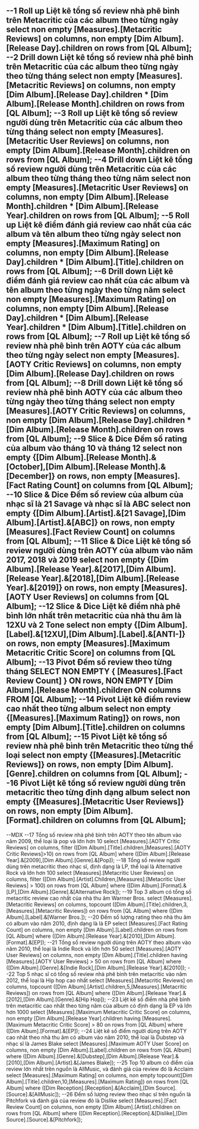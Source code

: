 ﻿--1 Roll up Liệt kê tổng số review nhà phê bình trên Metacritic của các album theo từng ngày  
select non empty [Measures].[Metacritic Reviews] on columns,
non empty [Dim Album].[Release Day].children on rows
from [QL Album];
--2 Drill down Liệt kê tổng số review nhà phê bình trên Metacritic của các album theo từng ngày theo từng tháng
select non empty [Measures].[Metacritic Reviews] on columns,
non empty [Dim Album].[Release Day].children * [Dim Album].[Release Month].children on rows
from [QL Album];
--3 Roll up Liệt kê tổng số review người dùng trên Metacritic của các album theo từng tháng 
select non empty [Measures].[Metacritic User Reviews] on columns,
non empty [Dim Album].[Release Month].children on rows
from [QL Album];
--4 Drill down Liệt kê tổng số review người dùng trên Metacritic của các album theo từng tháng theo từng năm
select non empty [Measures].[Metacritic User Reviews] on columns,
non empty [Dim Album].[Release Month].children * [Dim Album].[Release Year].children on rows
from [QL Album];
--5 Roll up Liệt kê điểm đánh giá review cao nhất của các album và tên album theo từng ngày
select non empty [Measures].[Maximum Rating] on columns,
non empty [Dim Album].[Release Day].children * [Dim Album].[Title].children on rows
from [QL Album];
--6 Drill down Liệt kê điểm đánh giá review cao nhất của các album và tên album theo từng ngày theo từng năm
select non empty [Measures].[Maximum Rating] on columns,
non empty [Dim Album].[Release Day].children * [Dim Album].[Release Year].children * [Dim Album].[Title].children on rows
from [QL Album];
--7 Roll up Liệt kê tổng số review nhà phê bình trên AOTY của các album theo từng ngày
select non empty [Measures].[AOTY Critic Reviews] on columns,
non empty [Dim Album].[Release Day].children on rows
from [QL Album];
--8 Drill down Liệt kê tổng số review nhà phê bình AOTY của các album theo từng ngày theo từng tháng
select non empty [Measures].[AOTY Critic Reviews] on columns,
non empty [Dim Album].[Release Day].children * [Dim Album].[Release Month].children on rows
from [QL Album];
--9 Slice & Dice Đếm số rating của album vào tháng 10 và tháng 12
select non empty {[Dim Album].[Release Month].&[October],[Dim Album].[Release Month].&[December]} on rows,
non empty [Measures].[Fact Rating Count] on columns
from [QL Album];
--10 Slice & Dice Đếm số review của album của nhạc sĩ là 21 Savage và nhạc sĩ là ABC 
select non empty {[Dim Album].[Artist].&[21 Savage],[Dim Album].[Artist].&[ABC]} on rows,
non empty [Measures].[Fact Review Count] on columns
from [QL Album];
--11 Slice & Dice Liệt kê tổng số review người dùng trên AOTY của album vào năm 2017, 2018 và 2019
select non empty {[Dim Album].[Release Year].&[2017],[Dim Album].[Release Year].&[2018],[Dim Album].[Release Year].&[2019]} on rows,
non empty [Measures].[AOTY User Reviews] on columns
from [QL Album];
--12 Slice & Dice Liệt kê điểm nhà phê bình lớn nhất trên metacritic của nhà thu âm là 12XU và 2 Tone
select non empty {[Dim Album].[Label].&[12XU],[Dim Album].[Label].&[ANTI-]} on rows,
non empty [Measures].[Maximum Metacritic Critic Score] on columns
from [QL Album];
--13 Pivot Đếm số review theo từng tháng
SELECT NON EMPTY { [Measures].[Fact Review Count] } ON rows,
NON EMPTY [Dim Album].[Release Month].children ON columns
FROM [QL Album];
--14 Pivot Liệt kê điểm review cao nhất theo từng album
select non empty {[Measures].[Maximum Rating]} on rows,
non empty [Dim Album].[Title].children on columns
from [QL Album];
--15  Pivot Liệt kê tổng số review nhà phê bình trên Metacritic theo từng thể loại
select non empty {[Measures].[Metacritic Reviews]} on rows,
non empty [Dim Album].[Genre].children on columns
from [QL Album];
--16 Pivot Liệt kê tổng số review người dùng trên metacritic theo từng định dạng album
select non empty {[Measures].[Metacritic User Reviews]} on rows,
non empty [Dim Album].[Format].children on columns
from [QL Album];
--------------------------------------------------------------------------------------------
--MDX
--17 Tổng số review nhà phê bình trên AOTY theo tên album vào năm 2009, thể loại là pop và lớn hơn 10
select [Measures].[AOTY Critic Reviews] on columns,
filter ([Dim Album].[Title].children,[Measures].[AOTY Critic Reviews]>10) on rows
from [QL Album]
where ([Dim Album].[Release Year].&[2009],[Dim Album].[Genre].&[Pop]);
--18 Tổng số review người dùng trên metacritic theo nhạc sĩ, định dạng là LP, thể loại là Alternative Rock và lớn hơn 100 
select [Measures].[Metacritic User Reviews] on columns,
filter ([Dim Album].[Artist].Children,[Measures].[Metacritic User Reviews] > 100) on rows
from [QL Album]
where ([Dim Album].[Format].&[LP],[Dim Album].[Genre].&[Alternative Rock]);
--19 Top 3 album có tổng số metacritic review cao nhất của nhà thu âm Warrner Bros.
select [Measures].[Metacritic Reviews] on columns,
topcount ([Dim Album].[Title].children,3,[Measures].[Metacritic Reviews]) on rows
from [QL Album]
where ([Dim Album].[Label].&[Warner Bros.]);
--20 Đếm số lượng rating theo nhà thu âm có album vào năm 2010, định dạng là là EP 
select [Measures].[Fact Rating Count] on columns,
non empty [Dim Album].[Label].children on rows
from [QL Album]
where ([Dim Album].[Release Year].&[2010],[Dim Album].[Format].&[EP]);
--21 Tổng số review người dùng trên AOTY theo album vào năm 2010, thể loại là Indie Rock và lớn hơn 50
select [Measures].[AOTY User Reviews] on columns,
non empty [Dim Album].[Title].children 
having [Measures].[AOTY User Reviews] > 50 on rows
from [QL Album]
where ([Dim Album].[Genre].&[Indie Rock],[Dim Album].[Release Year].&[2010]);
--22 Top 5 nhạc sĩ có tổng số review nhà phê bình trên metacritic vào năm 2012, thể loại là Hip hop cao nhất
select [Measures].[Metacritic Reviews] on columns,
topcount ([Dim Album].[Artist].children,5,[Measures].[Metacritic Reviews]) on rows
from [QL Album]
where ([Dim Album].[Release Year].&[2012],[Dim Album].[Genre].&[Hip Hop]);
--23 Liệt kê số điểm nhà phê bình trên metacritic cao nhất theo từng năm của album có định dạng là EP và lớn hơn 1000
select [Measures].[Maximum Metacritic Critic Score] on columns,
non empty [Dim Album].[Release Year].children
having [Measures].[Maximum Metacritic Critic Score] > 80 on rows
from [QL Album]
where ([Dim Album].[Format].&[EP]);
--24 Liệt kê số điểm người dùng trên AOTY cao nhât theo nhà thu âm có album vào năm 2010, thể loại là Dubstep và nhạc sĩ là James Blake
select [Measures].[Maximum AOTY User Score] on columns,
non empty [Dim Album].[Label].children on rows
from [QL Album]
where ([Dim Album].[Genre].&[Dubstep],[Dim Album].[Release Year].&[2010],[Dim Album].[Artist].&[James Blake]);
--25 Top 10 album có điểm của review lớn nhất trên nguồn là AllMusic, và đánh giá của review đó là Acclaim
select [Measures].[Maximum Rating] on columns,
non empty topcount([Dim Album].[Title].children,10,[Measures].[Maximum Rating]) on rows
from [QL Album]
where ([Dim Reception].[Reception].&[Acclaim],[Dim Source].[Source].&[AllMusic]);
--26 Đếm số lượng review theo nhạc sĩ trên nguồn là Pitchfork và đánh giá của review đó là Dislike
select [Measures].[Fact Review Count] on columns,
non empty [Dim Album].[Artist].children on rows
from [QL Album]
where ([Dim Reception].[Reception].&[Dislike],[Dim Source].[Source].&[Pitchfork]);